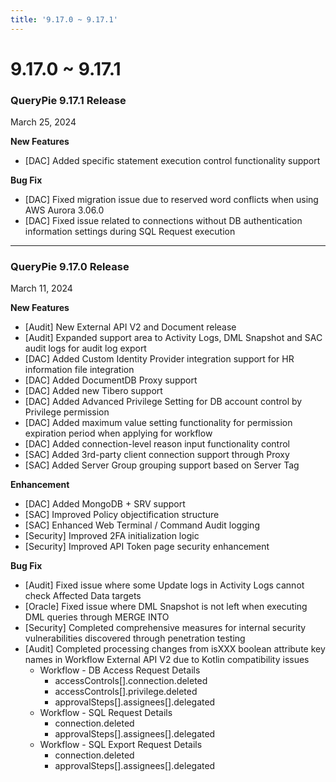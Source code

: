 ```yaml
---
title: '9.17.0 ~ 9.17.1'
---
```


# 9.17.0 ~ 9.17.1

### QueryPie 9.17.1 Release

March 25, 2024


**New Features**

* [DAC] Added specific statement execution control functionality support

**Bug Fix**

* [DAC] Fixed migration issue due to reserved word conflicts when using AWS Aurora 3.06.0
* [DAC] Fixed issue related to connections without DB authentication information settings during SQL Request execution


---

### QueryPie 9.17.0 Release

March 11, 2024


**New Features**

* [Audit] New External API V2 and Document release
* [Audit] Expanded support area to Activity Logs, DML Snapshot and SAC audit logs for audit log export
* [DAC] Added Custom Identity Provider integration support for HR information file integration
* [DAC] Added DocumentDB Proxy support
* [DAC] Added new Tibero support
* [DAC] Added Advanced Privilege Setting for DB account control by Privilege permission
* [DAC] Added maximum value setting functionality for permission expiration period when applying for workflow
* [DAC] Added connection-level reason input functionality control
* [SAC] Added 3rd-party client connection support through Proxy
* [SAC] Added Server Group grouping support based on Server Tag


**Enhancement**

* [DAC] Added MongoDB + SRV support
* [SAC] Improved Policy objectification structure
* [SAC] Enhanced Web Terminal / Command Audit logging
* [Security] Improved 2FA initialization logic
* [Security] Improved API Token page security enhancement


**Bug Fix**

* [Audit] Fixed issue where some Update logs in Activity Logs cannot check Affected Data targets
* [Oracle] Fixed issue where DML Snapshot is not left when executing DML queries through MERGE INTO
* [Security] Completed comprehensive measures for internal security vulnerabilities discovered through penetration testing
* [Audit] Completed processing changes from isXXX boolean attribute key names in Workflow External API V2 due to Kotlin compatibility issues
    * Workflow - DB Access Request Details
        * accessControls[].connection.deleted
        * accessControls[].privilege.deleted
        * approvalSteps[].assignees[].delegated
    * Workflow - SQL Request Details
        * connection.deleted
        * approvalSteps[].assignees[].delegated
    * Workflow - SQL Export Request Details
        * connection.deleted
        * approvalSteps[].assignees[].delegated


